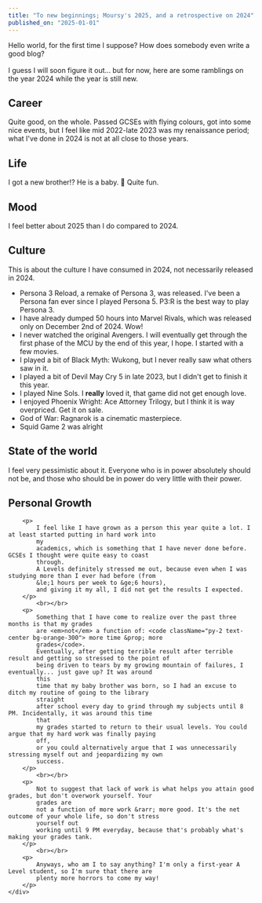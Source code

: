 ```yaml
---
title: "To new beginnings; Moursy's 2025, and a retrospective on 2024"
published_on: "2025-01-01"
---
```



Hello world, for the first time I suppose? How does somebody even write a good blog?
<br></br>
I guess I will soon figure it out... but for now, here are some ramblings on the year 2024 while the year is still
new.

<section
        className="flex flex-wrap max-w-screen-xl w-full *:m-2 *:border-slate-500 *:border-8 *:p-5 m-8 *:flex-1 *:min-w-fit *:shadow-md">
    <div>
        <h2 className="underline">Career</h2>
        <p>
            Quite good, on the whole. Passed GCSEs with flying colours, got into some nice events, but I feel like
            mid 2022-late 2023 was my renaissance period; what I've done in 2024 is not at all close to those years.
        </p>
    </div>
    <div>
        <h2 className="underline">Life</h2>
        <p>
            I got a new brother!? He is a baby. 👶 Quite fun.
        </p>
    </div>
    <div>
        <h2 className="underline">Mood</h2>
        <p>
            I feel better about 2025 than I do compared to 2024.
        </p>
    </div>
    <div>
        <h2 className="underline">Culture</h2>
        <aside className="text-sm text-slate-500 -translate-y-2 border-slate-500 border-l-4 pl-1">
            This is about the culture I have consumed in 2024, not necessarily released in 2024.
        </aside>
        <ul className="*:m-4 *:mx-6 flex flex-wrap w-fit *:flex-1 *:min-w-96">
            <li>Persona 3 Reload, a remake of Persona 3, was released. I've been a Persona fan ever since I played
                Persona 5. P3:R is the best way to play Persona 3.</li>
            <li>I have already dumped 50 hours into Marvel Rivals, which was released only on December 2nd of 2024.
                Wow!</li>
            <li>I never watched the original Avengers. I will eventually get through the first phase of the MCU by
                the end of this year, I hope. I started with a few movies.</li>
            <li>I played a bit of Black Myth: Wukong, but I never really saw what others saw in it.</li>
            <li>I played a bit of Devil May Cry 5 in late 2023, but I didn't get to finish it this year.</li>
            <li className="special">I played Nine Sols. I <b>really</b> loved it, that game did not get enough love.</li>
            <li>I enjoyed Phoenix Wright: Ace Attorney Trilogy, but I think it is way overpriced. Get it on sale.</li>
            <li className="special">God of War: Ragnarok is a cinematic masterpiece.</li>
            <li>Squid Game 2 was alright</li>
        </ul>
    </div>
    <div>
        <h2 className="underline">State of the world</h2>
        <p>
            I feel very pessimistic about it. Everyone who is in power absolutely should not be, and those who
            should be in power do very little with their power.
        </p>
    </div>
    <div>
        <h2 className="underline">Personal Growth</h2>

        <p>
            I feel like I have grown as a person this year quite a lot. I at least started putting in hard work into
            my
            academics, which is something that I have never done before. GCSEs I thought were quite easy to coast
            through.
            A Levels definitely stressed me out, because even when I was studying more than I ever had before (from
            &le;1 hours per week to &ge;6 hours),
            and giving it my all, I did not get the results I expected.
        </p>
            <br></br>
        <p>
            Something that I have come to realize over the past three months is that my grades
            are <em>not</em> a function of: <code className="py-2 text-center bg-orange-300"> more time &prop; more
            grades</code>.
            Eventually, after getting terrible result after terrible result and getting so stressed to the point of
            being driven to tears by my growing mountain of failures, I eventually... just gave up? It was around
            this
            time that my baby brother was born, so I had an excuse to ditch my routine of going to the library
            straight
            after school every day to grind through my subjects until 8 PM. Incidentally, it was around this time
            that
            my grades started to return to their usual levels. You could argue that my hard work was finally paying
            off,
            or you could alternatively argue that I was unnecessarily stressing myself out and jeopardizing my own
            success.
        </p>
            <br></br>
        <p>
            Not to suggest that lack of work is what helps you attain good grades, but don't overwork yourself. Your
            grades are
            not a function of more work &rarr; more good. It's the net outcome of your whole life, so don't stress
            yourself out
            working until 9 PM everyday, because that's probably what's making your grades tank.
        </p>
            <br></br>
        <p>
            Anyways, who am I to say anything? I'm only a first-year A Level student, so I'm sure that there are
            plenty more horrors to come my way!
        </p>
    </div>
</section>

